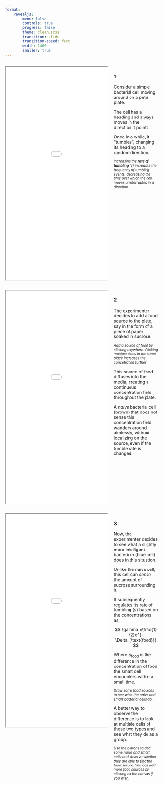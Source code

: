 ```yaml
---
format: 
    revealjs:
        menu: false
        controls: true
        progress: false
        theme: clean.scss
        transition: slide
        transition-speed: fast
        width: 1400
        smaller: true
---
```


##
:::: {.columns}
::: {.column width=70%}

```{=html}
<iframe loading="lazy" width=900px height=700px src="../../sims/learn/bacterial_chemotaxis/bacterial_chemotaxis_1.html"> </iframe>
```
:::

::: {.column width=30%}

### 1

Consider a simple bacterial cell moving around on a petri plate. 

The cell has a heading and always moves in the direction it points.

Once in a while, it "tumbles", changing its heading to a random direction. 

::: {style="font-size: 80%"}
*Increasing the **rate of tumbling** ($\gamma$) increases the frequency of tumbling events, decreasing the time over which the cell moves uninterrupted in a direction.*
:::

:::

::::

##

:::: {.columns}
::: {.column width=70%}

```{=html}
<iframe loading="lazy" width=900px height=700px src="../../sims/learn/bacterial_chemotaxis/bacterial_chemotaxis_2.html"> </iframe>
```

:::

::: {.column width=30%}

### 2
The experimenter decides to add a food source to the plate, say in the form of a piece of paper soaked in sucrose. 

::: {style="font-size: 80%"}
*Add a source of food by clicking anywhere. Clicking multiple times in the same place increases the concetration further*
:::

This source of food diffuses into the media, creating a continuous concentration field throughout the plate.

A *naive* bacterial cell (brown) that does not sense this concentration field wanders around aimlessly, without localizing on the source, even if the tumble rate is changed. 

:::

::::

##

:::: {.columns}
::: {.column width=70%}

```{=html}
<iframe loading="lazy" width=900px height=700px src="../../sims/learn/bacterial_chemotaxis/bacterial_chemotaxis_3.html"> </iframe>
```

:::

::: {.column width=30%}

### 3
Now, the experimenter decides to see what a slightly more intelligent bacterium (blue cell) does in this situation.

Unlike the naive cell, this cell can *sense* the amount of sucrose surrounding it. 

It subsequently regulates its rate of tumbling ($\gamma$) based on the concentrations as,

$$ 
\gamma =\frac{1}{2}e^{-\Delta_{\text{food}}}
$$

Where $\Delta_{\text{food}}$ is the difference in the concentration of food the smart cell encounters within a small time. 

::: {style="font-size: 80%"}
*Draw some food sources to see what the naive and smart bacterial cells do.*
:::

A better way to observe the difference is to look at multiple cells of these two types and see what they do as a group.

::: {style="font-size: 80%"}
*Use the buttons to add some naive and smart cells and observe whether they are able to find the food soruce. You can add more food sources by clicking on the canvas if you wish.*
:::

:::

::::



